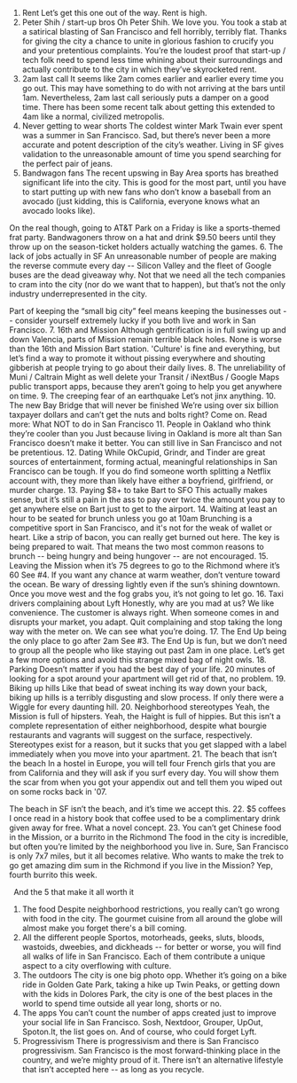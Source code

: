 1. Rent
Let’s get this one out of the way. Rent is high.
2. Peter Shih / start-up bros
Oh Peter Shih. We love you. You took a stab at a satirical blasting of San Francisco and fell horribly, terribly flat. Thanks for giving the city a chance to unite in glorious fashion to crucify you and your pretentious complaints. You’re the loudest proof that start-up / tech folk need to spend less time whining about their surroundings and actually contribute to the city in which they’ve skyrocketed rent.
3. 2am last call
It seems like 2am comes earlier and earlier every time you go out. This may have something to do with not arriving at the bars until 1am. Nevertheless, 2am last call seriously puts a damper on a good time. There has been some recent talk about getting this extended to 4am like a normal, civilized metropolis.
4. Never getting to wear shorts
The coldest winter Mark Twain ever spent was a summer in San Francisco. Sad, but there’s never been a more accurate and potent description of the city’s weather. Living in SF gives validation to the unreasonable amount of time you spend searching for the perfect pair of jeans.
5. Bandwagon fans
The recent upswing in Bay Area sports has breathed significant life into the city. This is good for the most part, until you have to start putting up with new fans who don’t know a baseball from an avocado (just kidding, this is California, everyone knows what an avocado looks like).

On the real though, going to AT&amp;T Park on a Friday is like a sports-themed frat party. Bandwagoners throw on a hat and drink $9.50 beers until they throw up on the season-ticket holders actually watching the games.
6. The lack of jobs actually in SF
An unreasonable number of people are making the reverse commute every day -- Silicon Valley and the fleet of Google buses are the dead giveaway why. Not that we need all the tech companies to cram into the city (nor do we want that to happen), but that’s not the only industry underrepresented in the city.

Part of keeping the “small big city” feel means keeping the businesses out -- consider yourself extremely lucky if you both live and work in San Francisco.
7. 16th and Mission
Although gentrification is in full swing up and down Valencia, parts of Mission remain terrible black holes. None is worse than the 16th and Mission Bart station. 'Culture' is fine and everything, but let’s find a way to promote it without pissing everywhere and shouting gibberish at people trying to go about their daily lives.
8. The unreliability of Muni / Caltrain
Might as well delete your Transit / iNextBus / Google Maps public transport apps, because they aren’t going to help you get anywhere on time.
9. The creeping fear of an earthquake
Let’s not jinx anything.
10. The new Bay Bridge that will never be finished
We’re using over six billion taxpayer dollars and can’t get the nuts and bolts right? Come on.
Read more: What NOT to do in San Francisco
11. People in Oakland who think they’re cooler than you
Just because living in Oakland is more alt than San Francisco doesn’t make it better. You can still live in San Francisco and not be pretentious.
12. Dating
While OkCupid, Grindr, and Tinder are great sources of entertainment, forming actual, meaningful relationships in San Francisco can be tough. If you do find someone worth splitting a Netflix account with, they more than likely have either a boyfriend, girlfriend, or murder charge.
13. Paying $8+ to take Bart to SFO
This actually makes sense, but it’s still a pain in the ass to pay over twice the amount you pay to get anywhere else on Bart just to get to the airport.
14. Waiting at least an hour to be seated for brunch unless you go at 10am
Brunching is a competitive sport in San Francisco, and it's not for the weak of wallet or heart. Like a strip of bacon, you can really get burned out here. The key is being prepared to wait. That means the two most common reasons to brunch -- being hungry and being hungover -- are not encouraged.
15. Leaving the Mission when it’s 75 degrees to go to the Richmond where it’s 60
See #4. If you want any chance at warm weather, don’t venture toward the ocean. Be wary of dressing lightly even if the sun’s shining downtown. Once you move west and the fog grabs you, it’s not going to let go.
16. Taxi drivers complaining about Lyft
Honestly, why are you mad at us? We like convenience. The customer is always right. When someone comes in and disrupts your market, you adapt. Quit complaining and stop taking the long way with the meter on. We can see what you’re doing.
17. The End Up being the only place to go after 2am
See #3. The End Up is fun, but we don’t need to group all the people who like staying out past 2am in one place. Let’s get a few more options and avoid this strange mixed bag of night owls.
18. Parking
Doesn’t matter if you had the best day of your life. 20 minutes of looking for a spot around your apartment will get rid of that, no problem.
19. Biking up hills
Like that bead of sweat inching its way down your back, biking up hills is a terribly disgusting and slow process. If only there were a Wiggle for every daunting hill.
20. Neighborhood stereotypes
Yeah, the Mission is full of hipsters. Yeah, the Haight is full of hippies. But this isn’t a complete representation of either neighborhood, despite what bourgie restaurants and vagrants will suggest on the surface, respectively. Stereotypes exist for a reason, but it sucks that you get slapped with a label immediately when you move into your apartment.
21. The beach that isn’t the beach
In a hostel in Europe, you will tell four French girls that you are from California and they will ask if you surf every day. You will show them the scar from when you got your appendix out and tell them you wiped out on some rocks back in '07.

The beach in SF isn’t the beach, and it’s time we accept this.
22. $5 coffees
I once read in a history book that coffee used to be a complimentary drink given away for free. What a novel concept.
23. You can’t get Chinese food in the Mission, or a burrito in the Richmond
The food in the city is incredible, but often you’re limited by the neighborhood you live in. Sure, San Francisco is only 7x7 miles, but it all becomes relative. Who wants to make the trek to go get amazing dim sum in the Richmond if you live in the Mission? Yep, fourth burrito this week.

&nbsp;
And the 5 that make it all worth it
&nbsp;
1. The food
Despite neighborhood restrictions, you really can’t go wrong with food in the city. The gourmet cuisine from all around the globe will almost make you forget there's a bill coming.
2. All the different people
Sportos, motorheads, geeks, sluts, bloods, wastoids, dweebies, and dickheads -- for better or worse, you will find all walks of life in San Francisco. Each of them contribute a unique aspect to a city overflowing with culture.
3. The outdoors
The city is one big photo opp. Whether it’s going on a bike ride in Golden Gate Park, taking a hike up Twin Peaks, or getting down with the kids in Dolores Park, the city is one of the best places in the world to spend time outside all year long, shorts or no.
4. The apps
You can’t count the number of apps created just to improve your social life in San Francisco. Sosh, Nextdoor, Grouper, UpOut, Spoton.It, the list goes on. And of course, who could forget Lyft.
5. Progressivism
There is progressivism and there is San Francisco progressivism. San Francisco is the most forward-thinking place in the country, and we’re mighty proud of it. There isn’t an alternative lifestyle that isn’t accepted here -- as long as you recycle.